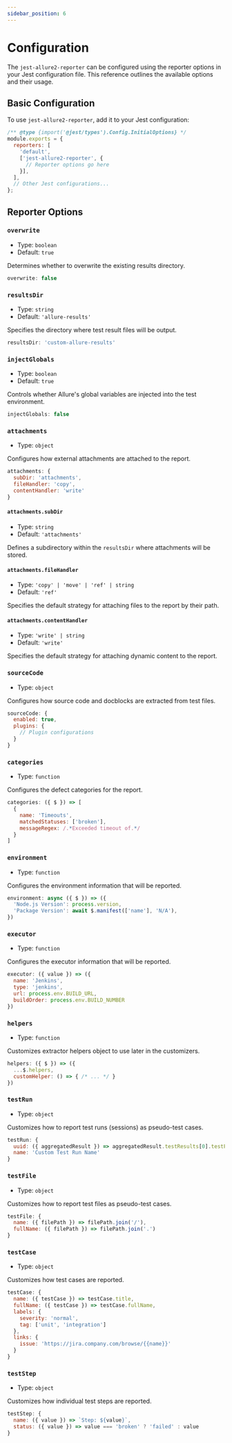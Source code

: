 ```yaml
---
sidebar_position: 6
---
```


# Configuration

The `jest-allure2-reporter` can be configured using the reporter options in your Jest configuration file.
This reference outlines the available options and their usage.

## Basic Configuration

To use `jest-allure2-reporter`, add it to your Jest configuration:

```javascript
/** @type {import('@jest/types').Config.InitialOptions} */
module.exports = {
  reporters: [
    'default',
    ['jest-allure2-reporter', {
      // Reporter options go here
    }],
  ],
  // Other Jest configurations...
};
```

## Reporter Options

### `overwrite`

- Type: `boolean`
- Default: `true`

Determines whether to overwrite the existing results directory.

```javascript
overwrite: false
```

### `resultsDir`

- Type: `string`
- Default: `'allure-results'`

Specifies the directory where test result files will be output.

```javascript
resultsDir: 'custom-allure-results'
```

### `injectGlobals`

- Type: `boolean`
- Default: `true`

Controls whether Allure's global variables are injected into the test environment.

```javascript
injectGlobals: false
```

### `attachments`

- Type: `object`

Configures how external attachments are attached to the report.

```javascript
attachments: {
  subDir: 'attachments',
  fileHandler: 'copy',
  contentHandler: 'write'
}
```

#### `attachments.subDir`

- Type: `string`
- Default: `'attachments'`

Defines a subdirectory within the `resultsDir` where attachments will be stored.

#### `attachments.fileHandler`

- Type: `'copy' | 'move' | 'ref' | string`
- Default: `'ref'`

Specifies the default strategy for attaching files to the report by their path.

#### `attachments.contentHandler`

- Type: `'write' | string`
- Default: `'write'`

Specifies the default strategy for attaching dynamic content to the report.

### `sourceCode`

- Type: `object`

Configures how source code and docblocks are extracted from test files.

```javascript
sourceCode: {
  enabled: true,
  plugins: {
    // Plugin configurations
  }
}
```

### `categories`

- Type: `function`

Configures the defect categories for the report.

```javascript
categories: ({ $ }) => [
  {
    name: 'Timeouts',
    matchedStatuses: ['broken'],
    messageRegex: /.*Exceeded timeout of.*/
  }
]
```

### `environment`

- Type: `function`

Configures the environment information that will be reported.

```javascript
environment: async ({ $ }) => ({
  'Node.js Version': process.version,
  'Package Version': await $.manifest(['name'], 'N/A'),
})
```

### `executor`

- Type: `function`

Configures the executor information that will be reported.

```javascript
executor: ({ value }) => ({
  name: 'Jenkins',
  type: 'jenkins',
  url: process.env.BUILD_URL,
  buildOrder: process.env.BUILD_NUMBER
})
```

### `helpers`

- Type: `function`

Customizes extractor helpers object to use later in the customizers.

```javascript
helpers: ({ $ }) => ({
  ...$.helpers,
  customHelper: () => { /* ... */ }
})
```

### `testRun`

- Type: `object`

Customizes how to report test runs (sessions) as pseudo-test cases.

```javascript
testRun: {
  uuid: ({ aggregatedResult }) => aggregatedResult.testResults[0].testFilePath,
  name: 'Custom Test Run Name'
}
```

### `testFile`

- Type: `object`

Customizes how to report test files as pseudo-test cases.

```javascript
testFile: {
  name: ({ filePath }) => filePath.join('/'),
  fullName: ({ filePath }) => filePath.join('.')
}
```

### `testCase`

- Type: `object`

Customizes how test cases are reported.

```javascript
testCase: {
  name: ({ testCase }) => testCase.title,
  fullName: ({ testCase }) => testCase.fullName,
  labels: {
    severity: 'normal',
    tag: ['unit', 'integration']
  },
  links: {
    issue: 'https://jira.company.com/browse/{{name}}'
  }
}
```

### `testStep`

- Type: `object`

Customizes how individual test steps are reported.

```javascript
testStep: {
  name: ({ value }) => `Step: ${value}`,
  status: ({ value }) => value === 'broken' ? 'failed' : value
}
```
